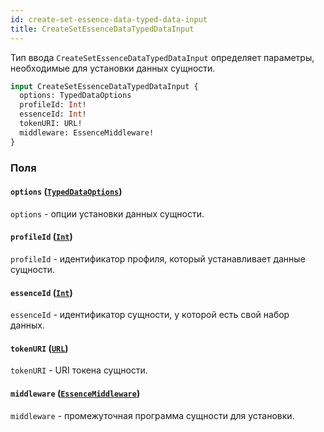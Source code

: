 ```yaml
---
id: create-set-essence-data-typed-data-input
title: CreateSetEssenceDataTypedDataInput
---
```



Тип ввода `CreateSetEssenceDataTypedDataInput` определяет параметры, необходимые для установки данных сущности.

```graphql
input CreateSetEssenceDataTypedDataInput {
  options: TypedDataOptions
  profileId: Int!
  essenceId: Int!
  tokenURI: URL!
  middleware: EssenceMiddleware!
}
```


### Поля

#### `options` ([`TypedDataOptions`](/reference/inputs/typed-data-options))

`options` - опции установки данных сущности.


#### `profileId` ([`Int`](/reference/scalars/int))

`profileId` - идентификатор профиля, который устанавливает данные сущности.


#### `essenceId` ([`Int`](/reference/scalars/int))

`essenceId` - идентификатор сущности, у которой есть свой набор данных.


#### `tokenURI` ([`URL`](/reference/scalars/url))

`tokenURI` - URI токена сущности.


#### `middleware` ([`EssenceMiddleware`](/reference/inputs/essence-middleware))

`middleware` - промежуточная программа сущности для установки.




